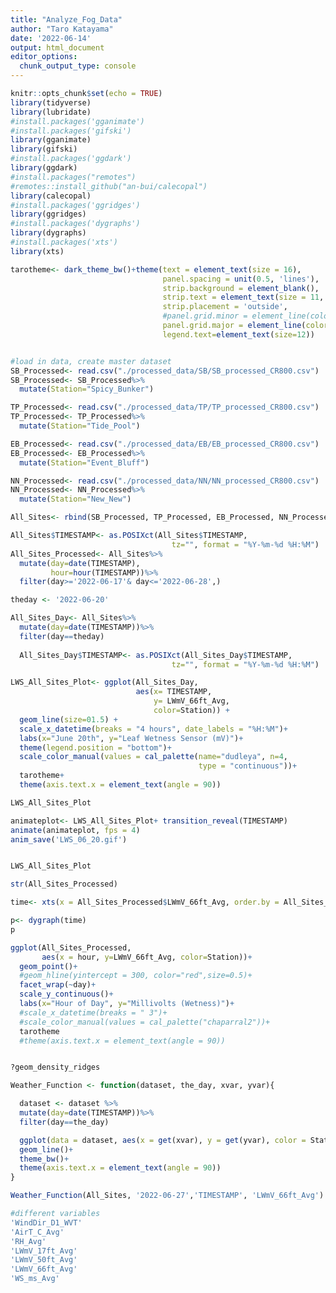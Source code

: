 ```yaml
---
title: "Analyze_Fog_Data"
author: "Taro Katayama"
date: '2022-06-14'
output: html_document
editor_options: 
  chunk_output_type: console
---
```


```r
knitr::opts_chunk$set(echo = TRUE)
library(tidyverse)
library(lubridate)
#install.packages('gganimate')
#install.packages('gifski')
library(gganimate)
library(gifski)
#install.packages('ggdark')
library(ggdark)
#install.packages("remotes")
#remotes::install_github("an-bui/calecopal")
library(calecopal)
#install.packages('ggridges')
library(ggridges)
#install.packages('dygraphs')
library(dygraphs)
#install.packages('xts')
library(xts)
```

```r
tarotheme<- dark_theme_bw()+theme(text = element_text(size = 16),
                                  panel.spacing = unit(0.5, 'lines'),
                                  strip.background = element_blank(),
                                  strip.text = element_text(size = 11, hjust = 0.5),
                                  strip.placement = 'outside',
                                  #panel.grid.minor = element_line(color= 'grey'),
                                  panel.grid.major = element_line(color = 'grey'),
                                  legend.text=element_text(size=12))
```

```r

```


```r
#load in data, create master dataset
SB_Processed<- read.csv("./processed_data/SB/SB_processed_CR800.csv")
SB_Processed<- SB_Processed%>%
  mutate(Station="Spicy_Bunker")

TP_Processed<- read.csv("./processed_data/TP/TP_processed_CR800.csv")
TP_Processed<- TP_Processed%>%
  mutate(Station="Tide_Pool")

EB_Processed<- read.csv("./processed_data/EB/EB_processed_CR800.csv")
EB_Processed<- EB_Processed%>%
  mutate(Station="Event_Bluff")

NN_Processed<- read.csv("./processed_data/NN/NN_processed_CR800.csv")
NN_Processed<- NN_Processed%>%
  mutate(Station="New_New")

All_Sites<- rbind(SB_Processed, TP_Processed, EB_Processed, NN_Processed)

All_Sites$TIMESTAMP<- as.POSIXct(All_Sites$TIMESTAMP, 
                                    tz="", format = "%Y-%m-%d %H:%M")
All_Sites_Processed<- All_Sites%>%
  mutate(day=date(TIMESTAMP),
         hour=hour(TIMESTAMP))%>%
  filter(day>='2022-06-17'& day<='2022-06-28',)

```


```r
theday <- '2022-06-20'

All_Sites_Day<- All_Sites%>%
  mutate(day=date(TIMESTAMP))%>%
  filter(day==theday)
  
  All_Sites_Day$TIMESTAMP<- as.POSIXct(All_Sites_Day$TIMESTAMP, 
                                    tz="", format = "%Y-%m-%d %H:%M")
```


```r
LWS_All_Sites_Plot<- ggplot(All_Sites_Day, 
                            aes(x= TIMESTAMP, 
                                y= LWmV_66ft_Avg, 
                                color=Station)) +
  geom_line(size=01.5) +
  scale_x_datetime(breaks = "4 hours", date_labels = "%H:%M")+
  labs(x="June 20th", y="Leaf Wetness Sensor (mV)")+
  theme(legend.position = "bottom")+
  scale_color_manual(values = cal_palette(name="dudleya", n=4, 
                                          type = "continuous"))+
  tarotheme+
  theme(axis.text.x = element_text(angle = 90))

LWS_All_Sites_Plot

animateplot<- LWS_All_Sites_Plot+ transition_reveal(TIMESTAMP)
animate(animateplot, fps = 4)
anim_save('LWS_06_20.gif')


LWS_All_Sites_Plot
```

```r
str(All_Sites_Processed)

time<- xts(x = All_Sites_Processed$LWmV_66ft_Avg, order.by = All_Sites_Processed$TIMESTAMP)

p<- dygraph(time)
p

ggplot(All_Sites_Processed,
       aes(x = hour, y=LWmV_66ft_Avg, color=Station))+
  geom_point()+
  #geom_hline(yintercept = 300, color="red",size=0.5)+
  facet_wrap(~day)+
  scale_y_continuous()+
  labs(x="Hour of Day", y="Millivolts (Wetness)")+
  #scale_x_datetime(breaks = " 3")+
  #scale_color_manual(values = cal_palette("chaparral2"))+
  tarotheme
  #theme(axis.text.x = element_text(angle = 90))


?geom_density_ridges

```


```r

Weather_Function <- function(dataset, the_day, xvar, yvar){

  dataset <- dataset %>%
  mutate(day=date(TIMESTAMP))%>%
  filter(day==the_day)

  ggplot(data = dataset, aes(x = get(xvar), y = get(yvar), color = Station))+
  geom_line()+
  theme_bw()+
  theme(axis.text.x = element_text(angle = 90))
}

Weather_Function(All_Sites, '2022-06-27','TIMESTAMP', 'LWmV_66ft_Avg')

#different variables
'WindDir_D1_WVT'
'AirT_C_Avg'
'RH_Avg'
'LWmV_17ft_Avg'
'LWmV_50ft_Avg'
'LWmV_66ft_Avg'
'WS_ms_Avg'
```
